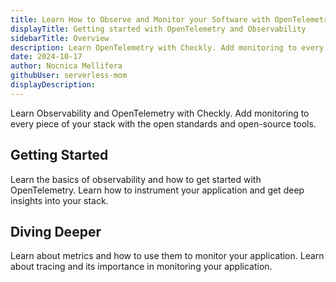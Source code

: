 ```yaml
---
title: Learn How to Observe and Monitor your Software with OpenTelemetry
displayTitle: Getting started with OpenTelemetry and Observability
sidebarTitle: Overview
description: Learn OpenTelemetry with Checkly. Add monitoring to every piece of your stack with the open standards and open-source tools.
date: 2024-10-17
author: Nocnica Mellifera
githubUser: serverless-mom
displayDescription:
---
```


Learn Observability and OpenTelemetry with Checkly. Add monitoring to every piece of your stack with the open standards 
and open-source tools.

## Getting Started

<CardGroup cols={2}>
  <Card
    title="Getting started with Observability"
    href="/learn/opentelemetry/getting-started-with-observability/"
  >
    Learn the basics of observability and how to get started with OpenTelemetry.
  </Card>
  <Card
    title="How to instrument your application stack."
    href="/learn/opentelemetry/how-to-instrument/"
  >
    Learn how to instrument your application and get deep insights into your stack.
  </Card>
</CardGroup>

## Diving Deeper

<CardGroup cols={2}>
  <Card
    title="Metrics"
    href="/learn/opentelemetry/metrics/"
  >
    Learn about metrics and how to use them to monitor your application.
  </Card>
  <Card
    title="Traces"
    href="/learn/opentelemetry/traces/"
  >
    Learn about tracing and its importance in monitoring your application.
  </Card>
</CardGroup>

